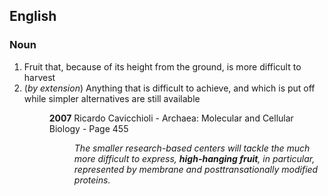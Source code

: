==English==

===Noun===
{{en-noun|sg=[[high]]-[[hanging]] [[fruit]]|-}}

# Fruit that, because of its height from the ground, is more difficult to harvest
#(''by extension'') Anything that is difficult to achieve, and which is put off while simpler alternatives are still available
#:'''2007''' Ricardo Cavicchioli - Archaea: Molecular and Cellular Biology - Page 455
#::''The smaller research-based centers will tackle the much more difficult to express, '''high-hanging fruit''', in particular, represented by membrane and posttransationally modified proteins.''